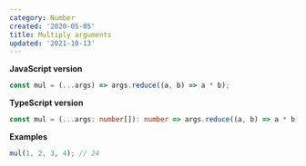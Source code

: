 ```yaml
---
category: Number
created: '2020-05-05'
title: Multiply arguments
updated: '2021-10-13'
---
```


**JavaScript version**

```js mul.js
const mul = (...args) => args.reduce((a, b) => a * b);
```

**TypeScript version**

```ts mul.ts
const mul = (...args: number[]): number => args.reduce((a, b) => a * b);
```

**Examples**

```js examples.js
mul(1, 2, 3, 4); // 24
```
